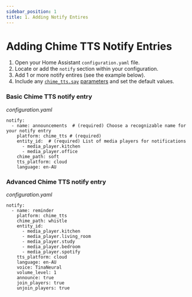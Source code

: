 ```yaml
---
sidebar_position: 1
title: 1. Adding Notify Entires
---
```



# Adding Chime TTS Notify Entries

1. Open your Home Assistant `configuration.yaml` file.
2. Locate or add the `notify` section within your configuration.
3. Add 1 or more notify entires (see the example below).
4. Include any [`chime_tts.say`](/chime_tts/docs/documentation/actions/say-action) [parameters](/chime_tts/docs/documentation/actions/say-action/parameters) and set the default values.

### Basic Chime TTS notify entry
_configuration.yaml_
```
notify:
  - name: announcements  # (required) Choose a recognizable name for your notify entry
    platform: chime_tts # (required)
    entity_id:  # (required) List of media players for notifications
      - media_player.kitchen
      - media_player.office
    chime_path: soft
    tts_platform: cloud
    language: en-AU
```

### Advanced Chime TTS notify entry
_configuration.yaml_
```
notify:
  - name: reminder
    platform: chime_tts
    chime_path: whistle
    entity_id:
      - media_player.kitchen
      - media_player.living_room
      - media_player.study
      - media_player.bedroom
      - media_player.spotify
    tts_platform: cloud
    language: en-AU
    voice: TinaNeural
    volume_level: 1
    announce: true
    join_players: true
    unjoin_players: true
```
